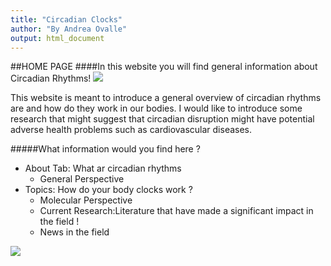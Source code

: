 ```yaml
---
title: "Circadian Clocks"
author: "By Andrea Ovalle"
output: html_document
---
```


##HOME PAGE 
####In this website you will find general information about Circadian Rhythms!
![](cf.png)

This website is meant to introduce a general overview of circadian rhythms are and how do they work in our bodies. I would like to introduce some research that might suggest that circadian disruption might have potential adverse health problems such as cardiovascular diseases. 
 
#####What information would you find here ? 

* About Tab: What ar circadian rhythms
  + General Perspective 
* Topics: How do your body clocks work ?
  + Molecular Perspective 
  + Current Research:Literature that have made a significant impact in the field !
  + News in the field

![](circadian_rhythm.png)





